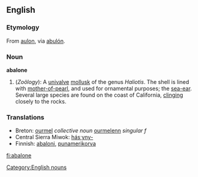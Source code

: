 {{Wikisource1911Enc|Abalone}}
==English==

===Etymology===
From {{Ohlo.}} [[aulon]], via {{Sp.}} [[abulón]].

===Noun===
'''abalone'''
# (''Zoölogy''): A [[univalve]] [[mollusk]] of the genus ''Haliotis''. The shell is lined with [[mother-of-pearl]], and used for ornamental purposes; the [[sea-ear]]. Several large species are found on the coast of California, [[clinging]] closely to the rocks.

===Translations===
*Breton: [[ourmel]] ''collective noun'' [[ourmelenn]] ''singular f''
*Central Sierra Miwok: [[hásˑyny-]]
*Finnish: [[abaloni]], [[punamerikorva]]

[[Category:English nouns]]

[[fi:abalone]]